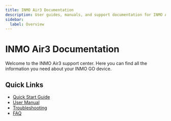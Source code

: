 ```yaml
---
title: INMO Air3 Documentation
description: User guides, manuals, and support documentation for INMO Air3
sidebar:
  label: Overview
---
```


# INMO Air3 Documentation

Welcome to the INMO Air3 support center. Here you can find all the information you need about your INMO GO device.

## Quick Links

- [Quick Start Guide](./quick-start/)
- [User Manual](./manual/)
- [Troubleshooting](./troubleshooting/)
- [FAQ](./faq/)
